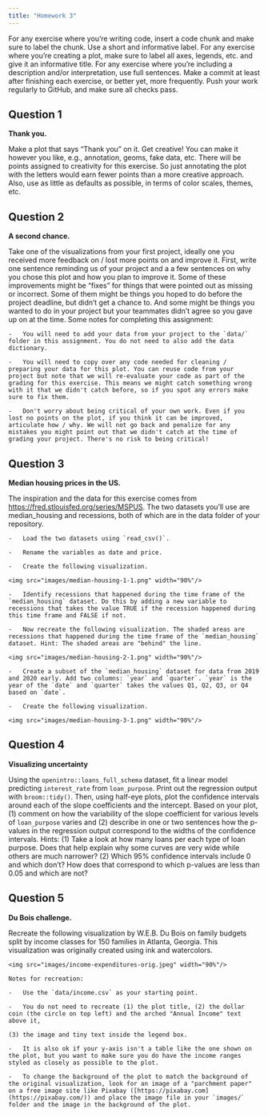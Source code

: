 ```yaml
---
title: "Homework 3"
---
```


For any exercise where you're writing code, insert a code chunk and make sure to label the chunk. Use a short and informative label. For any exercise where you're creating a plot, make sure to label all axes, legends, etc. and give it an informative title. For any exercise where you're including a description and/or interpretation, use full sentences. Make a commit at least after finishing each exercise, or better yet, more frequently. Push your work regularly to GitHub, and make sure all checks pass.

## Question 1

**Thank you.** 

Make a plot that says "Thank you" on it. Get creative! You can make it however you like, e.g., annotation, geoms, fake data, etc. There will be points assigned to creativity for this exercise. So just annotating the plot with the letters would earn fewer points than a more creative approach. Also, use as little as defaults as possible, in terms of color scales, themes, etc.

## Question 2

**A second chance.** 

Take one of the visualizations from your first project, ideally one you received more feedback on / lost more points on and improve it. First, write one sentence reminding us of your project and a a few sentences on why you chose this plot and how you plan to improve it. Some of these improvements might be "fixes" for things that were pointed out as missing or incorrect. Some of them might be things you hoped to do before the project deadline, but didn't get a chance to. And some might be things you wanted to do in your project but your teammates didn't agree so you gave up on at the time. Some notes for completing this assignment:

    -   You will need to add your data from your project to the `data/` folder in this assignment. You do not need to also add the data dictionary.

    -   You will need to copy over any code needed for cleaning / preparing your data for this plot. You can reuse code from your project but note that we will re-evaluate your code as part of the grading for this exercise. This means we might catch something wrong with it that we didn't catch before, so if you spot any errors make sure to fix them.

    -   Don't worry about being critical of your own work. Even if you lost no points on the plot, if you think it can be improved, articulate how / why. We will not go back and penalize for any mistakes you might point out that we didn't catch at the time of grading your project. There's no risk to being critical!

## Question 3  

**Median housing prices in the US.** 

The inspiration and the data for this exercise comes from <https://fred.stlouisfed.org/series/MSPUS>. The two datasets you'll use are median_housing and recessions, both of which are in the data folder of your repository.

    -   Load the two datasets using `read_csv()`.

    -   Rename the variables as date and price.

    -   Create the following visualization.

    <img src="images/median-housing-1-1.png" width="90%"/>

    -   Identify recessions that happened during the time frame of the `median_housing` dataset. Do this by adding a new variable to recessions that takes the value TRUE if the recession happened during this time frame and FALSE if not.

    -   Now recreate the following visualization. The shaded areas are recessions that happened during the time frame of the `median_housing` dataset. Hint: The shaded areas are "behind" the line.

    <img src="images/median-housing-2-1.png" width="90%"/>

    -   Create a subset of the `median_housing` dataset for data from 2019 and 2020 early. Add two columns: `year` and `quarter`. `year` is the year of the `date` and `quarter` takes the values Q1, Q2, Q3, or Q4 based on `date`.

    -   Create the following visualization.

    <img src="images/median-housing-3-1.png" width="90%"/>

## Question 4

**Visualizing uncertainty** 

Using the `openintro::loans_full_schema` dataset, fit a linear model predicting `interest_rate` from `loan_purpose`. Print out the regression output with `broom::tidy()`. Then, using half-eye plots, plot the confidence intervals around each of the slope coefficients and the intercept. Based on your plot, (1) comment on how the variability of the slope coefficient for various levels of `loan_purpose` varies and (2) describe in one or two sentences how the p-values in the regression output correspond to the widths of the confidence intervals. Hints: (1) Take a look at how many loans per each type of loan purpose. Does that help explain why some curves are very wide while others are much narrower? (2) Which 95% confidence intervals include 0 and which don't? How does that correspond to which p-values are less than 0.05 and which are not?

## Question 5

**Du Bois challenge.** 

Recreate the following visualization by W.E.B. Du Bois on family budgets split by income classes for 150 families in Atlanta, Georgia. This visualization was originally created using ink and watercolors.

    <img src="images/income-expenditures-orig.jpeg" width="90%"/>

    Notes for recreation:

    -   Use the `data/income.csv` as your starting point.

    -   You do not need to recreate (1) the plot title, (2) the dollar coin (the circle on top left) and the arched "Annual Income" text above it,

    (3) the image and tiny text inside the legend box.

    -   It is also ok if your y-axis isn't a table like the one shown on the plot, but you want to make sure you do have the income ranges styled as closely as possible to the plot.

    -   To change the background of the plot to match the background of the original visualization, look for an image of a "parchment paper" on a free image site like Pixabay ([https://pixabay.com](https://pixabay.com/)) and place the image file in your `images/` folder and the image in the background of the plot.
